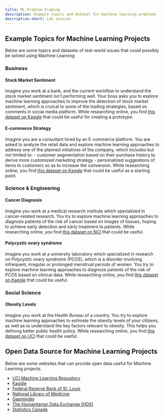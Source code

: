 ```yaml
---
title: ML Problem Framing
description: Example topics and dataset for machine learning problems 
description-short: Lab session
---
```


## Example Topics for Machine Learning Projects

Below are some topics and datasets of real-world issues that could possibly be solved using Machine Learning

### Business

::: {.callout-tip collapse="true"}
#### Stock Market Sentiment

Imagine you work at a bank, and the current workflow to understand the stock market sentiment isn't performing well. Your boss asks you to explore machine learning approaches to improve the detection of stock market sentiment, which is cruical to some of the trading strategies, based on comments in social media platform. While researching online, you find [this dataset on Kaggle](https://www.kaggle.com/datasets/utkarshxy/stock-markettweets-lexicon-data) that could be useful for creating a prototype.
:::

::: {.callout-tip collapse="true"}
#### E-commerce Strategy

Imagine you are a consultant hired by an E-commerce platform. You are asked to analyze the retail data and explore machine learning approaches to address one of the planned initiatives of the company, which includes but not limited to:
    - customer segmentation based on their purchase history to derive more customized marketing strategy
    - personalized suggestions of items to customers so as to increase the conversion.
While researching online, you find [this dataset on Kaggle](https://www.kaggle.com/datasets/ishanshrivastava28/tata-online-retail-dataset) that could be useful as a starting point.
:::

### Science & Engineering

::: {.callout-tip collapse="true"}
#### Cancer Diagnosis

Imagine you work at a medical research institute which specialized in cancer-related research. You try to explore machine learning approaches to diagnoze patients of the risk of cancer based on images of tissues, hoping to achieve early detection and early treatment to patients. While researching online, you find [this dataset on NCI](https://www.cancerimagingarchive.net/collection/osteosarcoma-tumor-assessment/) that could be useful.
:::

::: {.callout-tip collapse="true"}
#### Polycystic ovary syndrome

Imagine you work at a university laboratory which specialized in research on Polycystic ovary syndrome (PCOS), which is a disorder involving infrequent, irregular or prolonged menstrual periods of women. You try to explore machine learning approaches to diagnoze patients of the risk of PCOS based on clinical data. While researching online, you find [this dataset on Kaggle](https://www.kaggle.com/datasets/prasoonkottarathil/polycystic-ovary-syndrome-pcos) that could be useful.
:::

### Social Science

::: {.callout-tip collapse="true"}
#### Obesity Levels

Imagine you work at the Health Bureau of a country. You try to explore machine learning approaches to estimate the obesity levels of your citizens, as well as to understand the key factors relevant to obesity. This helps you defining better public health policy. While researching online, you find [this dataset on UCI](https://archive.ics.uci.edu/dataset/544/estimation+of+obesity+levels+based+on+eating+habits+and+physical+condition) that could be useful.
:::

## Open Data Source for Machine Learning Projects

Below are some websites that can provide open data useful for Machine Learning projects.

-   [UCI Machine Learning Repository](https://archive.ics.uci.edu/datasets)
-   [Kaggle](https://www.kaggle.com/datasets)
-   [Federal Reserve Bank of St. Louis](https://fred.stlouisfed.org/)
-   [National Library of Medicine](https://pubchem.ncbi.nlm.nih.gov/)
-   [Gapminder](https://www.gapminder.org/data/)
-   [The Humanitarian Data Exchange (HDX)](https://data.humdata.org/dataset)
-   [Statistics Canada](https://www150.statcan.gc.ca/n1/en/type/data?MM=1#tables)